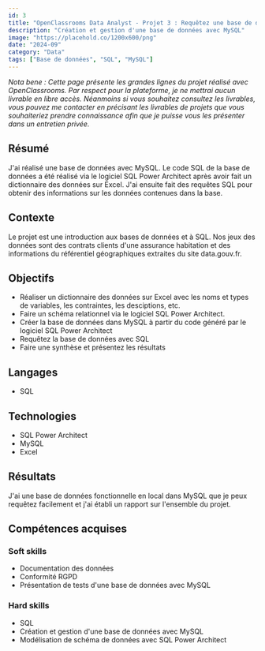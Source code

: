 ---
id: 3
title: "OpenClassrooms Data Analyst - Projet 3 : Requêtez une base de données avec SQL"
description: "Création et gestion d'une base de données avec MySQL"
image: "https://placehold.co/1200x600/png"
date: "2024-09"
category: "Data"
tags: ["Base de données", "SQL", "MySQL"]
---

<i>
    Nota bene : Cette page présente les grandes lignes du projet réalisé avec OpenClassrooms. Par respect pour la plateforme, je ne mettrai aucun livrable en libre accès. Néanmoins si vous souhaitez consultez les livrables, vous pouvez me contacter en précisant les livrables de projets que vous souhaiteriez prendre connaissance afin que je puisse vous les présenter dans un entretien privée.
</i>

## Résumé

J'ai réalisé une base de données avec MySQL. Le code SQL de la base de données a été réalisé via le logiciel SQL Power Architect après avoir fait un dictionnaire des données sur Excel. J'ai ensuite fait des requêtes SQL pour obtenir des informations sur les données contenues dans la base.

## Contexte

Le projet est une introduction aux bases de données et à SQL. Nos jeux des données sont des contrats clients d'une assurance habitation et des informations du référentiel géographiques extraites du site data.gouv.fr. 

## Objectifs

- Réaliser un dictionnaire des données sur Excel avec les noms et types de variables, les contraintes, les desciptions, etc.
- Faire un schéma relationnel via le logiciel SQL Power Architect.
- Créer la base de données dans MySQL à partir du code généré par le logiciel SQL Power Architect
- Requêtez la base de données avec SQL
- Faire une synthèse et présentez les résultats

## Langages 

- SQL

## Technologies 

- SQL Power Architect
- MySQL
- Excel

## Résultats

J'ai une base de données fonctionnelle en local dans MySQL que je peux requêtez facilement et j'ai établi un rapport sur l'ensemble du projet.

## Compétences acquises

### Soft skills

- Documentation des données
- Conformité RGPD
- Présentation de tests d'une base de données avec MySQL

### Hard skills

- SQL
- Création et gestion d'une base de données avec MySQL
- Modélisation de schéma de données avec SQL Power Architect